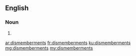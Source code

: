 ==English==

===Noun===
{{head|en}}

# {{plural of|dismemberment}}

[[ar:dismemberments]]
[[fr:dismemberments]]
[[ku:dismemberments]]
[[mg:dismemberments]]
[[my:dismemberments]]